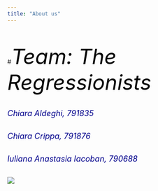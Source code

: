 ```yaml
---
title: "About us"
---
```


<br />

#<font size="8" color="black">*Team: The Regressionists*</font>  

<br />
<font size="4" color="darkblue">*Chiara Aldeghi, 791835*</font>  

<br />
<font size="4" color="darkblue">*Chiara Crippa, 791876*</font>  

<br />
<font size="4" color="darkblue">*Iuliana Anastasia Iacoban, 790688*</font> 

<br />
![](/Users/chiara/Desktop/girl.jpeg)

